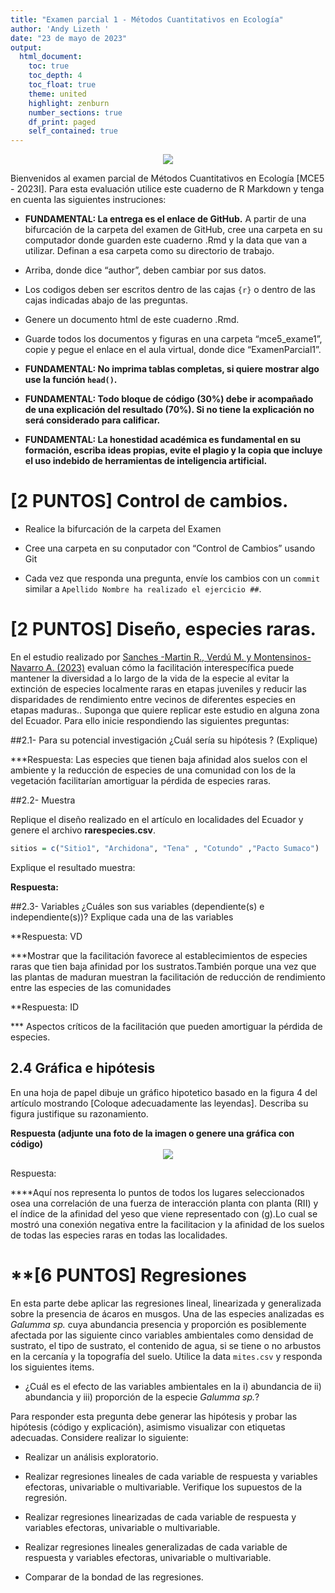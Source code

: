 ```yaml
---
title: "Examen parcial 1 - Métodos Cuantitativos en Ecología"
author: 'Andy Lizeth '
date: "23 de mayo de 2023"
output: 
  html_document:
    toc: true
    toc_depth: 4
    toc_float: true
    theme: united
    highlight: zenburn
    number_sections: true
    df_print: paged
    self_contained: true
---
```


<center>![](https://www.ikiam.edu.ec/wp-content/uploads/2021/12/logo-ikiam-1.png)</center>


Bienvenidos al examen parcial de Métodos Cuantitativos en Ecología [MCE5 - 2023I]. Para esta evaluación utilice este cuaderno de R Markdown y tenga en cuenta las siguientes instruciones:

* **FUNDAMENTAL: La entrega es el enlace de GitHub.** A partir de una bifurcación de la carpeta del examen de GitHub, cree una carpeta en su computador donde guarden este cuaderno .Rmd y la data que van a utilizar. Definan a esa carpeta como su directorio de trabajo. 

* Arriba, donde dice "author", deben cambiar por sus datos.

* Los codigos deben ser escritos dentro de las cajas ```{r} ``` o dentro de las cajas indicadas abajo de las preguntas.

* Genere un documento html de este cuaderno .Rmd. 

* Guarde todos los documentos y figuras en una carpeta "mce5_exame1", copie y pegue el enlace en el aula virtual, donde dice "ExamenParcial1".

* **FUNDAMENTAL: No imprima tablas completas, si quiere mostrar algo use la función ```head()```.**

* **FUNDAMENTAL: Todo bloque de código (30%) debe ir acompañado de una explicación del resultado (70%). Si no tiene la explicación no será considerado para calificar.**  

* **FUNDAMENTAL: La honestidad académica es fundamental en su formación, escriba ideas propias, evite el plagio y la copia que incluye el uso indebido de herramientas de inteligencia artificial.**


# **[2 PUNTOS] Control de cambios.**

* Realice la bifurcación de la carpeta del Examen

* Cree una carpeta en su conputador con "Control de Cambios" usando Git

* Cada vez que responda una pregunta, envíe los cambios con un ```commit``` similar a `Apellido Nombre ha realizado el ejercicio ##`. 

# **[2 PUNTOS] Diseño, especies raras.**

En el estudio realizado por <a href="https://doi.org/10.1111/jvs.13185">Sanches -Martin R., Verdú M. y Montensinos-Navarro A. (2023)</a> evaluan cómo la facilitación interespecífica puede mantener la diversidad a lo largo de la vida de la especie al evitar la extinción de especies localmente raras en etapas juveniles y reducir las disparidades de rendimiento entre vecinos de diferentes especies en etapas maduras.. Suponga que quiere replicar este estudio en alguna zona del Ecuador. Para ello inicie respondiendo las siguientes preguntas:  

##2.1- Para su potencial investigación ¿Cuál sería su hipótesis ? (Explique)

***Respuesta:
Las especies que tienen baja afinidad alos suelos con el ambiente y la reducción de especies de una comunidad con los de la vegetación facilitarían amortiguar la pérdida de especies raras.


##2.2- Muestra

Replique el diseño realizado en el artículo en localidades del Ecuador y genere el archivo **rarespecies.csv**. 

```r
sitios = c("Sitio1", "Archidona", "Tena" , "Cotundo" ,"Pacto Sumaco")

```
Explique el resultado muestra: 

**Respuesta:**



##2.3- Variables
¿Cuáles son sus variables (dependiente(s) e independiente(s))? Explique cada una de las variables

**Respuesta: VD
 
 ***Mostrar que la facilitación favorece al establecimientos de especies raras que tien baja afinidad por los sustratos.También porque una vez que las plantas de maduran muestran la facilitación de reducción de rendimiento entre las especies de las comunidades

**Respuesta: ID

*** Aspectos críticos de la facilitación que pueden amortiguar la pérdida de especies.

## 2.4 Gráfica e hipótesis
En una hoja de papel dibuje un gráfico hipotetico basado en la figura 4 del artículo mostrando [Coloque adecuadamente las leyendas]. Describa su figura justifique su razonamiento.

**Respuesta (adjunte una foto de la imagen o genere una gráfica con código)**
<center>![](foto.jpeg)</center>

Respuesta:

****Aquí nos representa lo puntos de todos los lugares seleccionados osea una correlación de una fuerza de interacción planta con planta (RII) y el índice de la afinidad del yeso que viene representado con (g).Lo cual se mostró una conexión negativa entre la facilitacion y la afinidad de los suelos de todas las especies raras en todas las localidades.



# **[6 PUNTOS] Regresiones

En esta parte debe aplicar las regresiones lineal, linearizada y generalizada sobre la presencia de ácaros en musgos. Una de las especies analizadas es *Galumma sp.* cuya abundancia presencia y proporción es posiblemente afectada por las siguiente cinco variables ambientales como densidad de sustrato, el tipo de sustrato, el contenido de agua, si se tiene o no arbustos en la cercanía y la topografía del suelo. Utilice la data ```mites.csv``` y responda los siguientes items. 

- ¿Cuál es el efecto de las variables ambientales en la i) abundancia de ii) abundancia y iii) proporción de la especie *Galumma sp.*?

Para responder esta pregunta debe generar las hipótesis y probar las hipótesis (código y explicación), asimismo visualizar con etiquetas adecuadas. Considere realizar lo siguiente:

- Realizar un análisis exploratorio.

- Realizar regresiones lineales de cada variable de respuesta y variables efectoras, univariable o multivariable. Verifique los supuestos de la regresión. 

- Realizar regresiones linearizadas de cada variable de respuesta y variables efectoras, univariable o multivariable. 

- Realizar regresiones lineales generalizadas de cada variable de respuesta y variables efectoras, univariable o multivariable. 

- Comparar de la bondad de las regresiones. 
